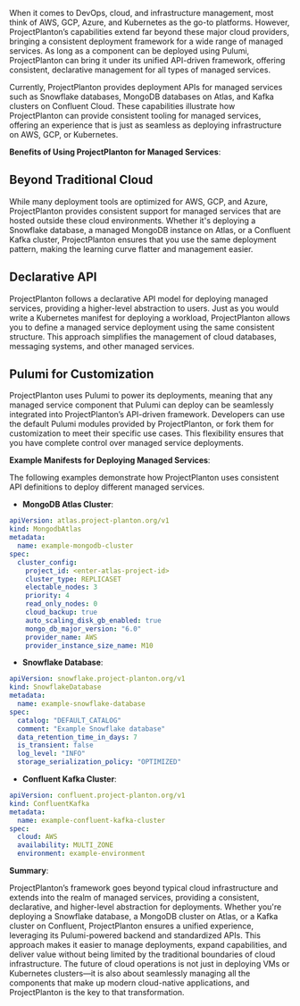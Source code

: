 When it comes to DevOps, cloud, and infrastructure management, most think of AWS, GCP, Azure, and Kubernetes as the go-to platforms. However, ProjectPlanton’s capabilities extend far beyond these major cloud providers, bringing a consistent deployment framework for a wide range of managed services. As long as a component can be deployed using Pulumi, ProjectPlanton can bring it under its unified API-driven framework, offering consistent, declarative management for all types of managed services.

Currently, ProjectPlanton provides deployment APIs for managed services such as Snowflake databases, MongoDB databases on Atlas, and Kafka clusters on Confluent Cloud. These capabilities illustrate how ProjectPlanton can provide consistent tooling for managed services, offering an experience that is just as seamless as deploying infrastructure on AWS, GCP, or Kubernetes.

**Benefits of Using ProjectPlanton for Managed Services**:

## Beyond Traditional Cloud

While many deployment tools are optimized for AWS, GCP, and Azure, ProjectPlanton provides consistent support for managed services that are hosted outside these cloud environments. Whether it's deploying a Snowflake database, a managed MongoDB instance on Atlas, or a Confluent Kafka cluster, ProjectPlanton ensures that you use the same deployment pattern, making the learning curve flatter and management easier.

## Declarative API

ProjectPlanton follows a declarative API model for deploying managed services, providing a higher-level abstraction to users. Just as you would write a Kubernetes manifest for deploying a workload, ProjectPlanton allows you to define a managed service deployment using the same consistent structure. This approach simplifies the management of cloud databases, messaging systems, and other managed services.

## Pulumi for Customization

ProjectPlanton uses Pulumi to power its deployments, meaning that any managed service component that Pulumi can deploy can be seamlessly integrated into ProjectPlanton’s API-driven framework. Developers can use the default Pulumi modules provided by ProjectPlanton, or fork them for customization to meet their specific use cases. This flexibility ensures that you have complete control over managed service deployments.

**Example Manifests for Deploying Managed Services**:

The following examples demonstrate how ProjectPlanton uses consistent API definitions to deploy different managed services.

- **MongoDB Atlas Cluster**:

```yaml
apiVersion: atlas.project-planton.org/v1
kind: MongodbAtlas
metadata:
  name: example-mongodb-cluster
spec:
  cluster_config:
    project_id: <enter-atlas-project-id>
    cluster_type: REPLICASET
    electable_nodes: 3
    priority: 4
    read_only_nodes: 0
    cloud_backup: true
    auto_scaling_disk_gb_enabled: true
    mongo_db_major_version: "6.0"
    provider_name: AWS
    provider_instance_size_name: M10
  ```

- **Snowflake Database**:

```yaml
apiVersion: snowflake.project-planton.org/v1
kind: SnowflakeDatabase
metadata:
  name: example-snowflake-database
spec:
  catalog: "DEFAULT_CATALOG"
  comment: "Example Snowflake database"
  data_retention_time_in_days: 7
  is_transient: false
  log_level: "INFO"
  storage_serialization_policy: "OPTIMIZED"
  ```

- **Confluent Kafka Cluster**:

```yaml
apiVersion: confluent.project-planton.org/v1
kind: ConfluentKafka
metadata:
  name: example-confluent-kafka-cluster
spec:
  cloud: AWS
  availability: MULTI_ZONE
  environment: example-environment
  ```

**Summary**:

ProjectPlanton’s framework goes beyond typical cloud infrastructure and extends into the realm of managed services, providing a consistent, declarative, and higher-level abstraction for deployments. Whether you're deploying a Snowflake database, a MongoDB cluster on Atlas, or a Kafka cluster on Confluent, ProjectPlanton ensures a unified experience, leveraging its Pulumi-powered backend and standardized APIs. This approach makes it easier to manage deployments, expand capabilities, and deliver value without being limited by the traditional boundaries of cloud infrastructure. The future of cloud operations is not just in deploying VMs or Kubernetes clusters—it is also about seamlessly managing all the components that make up modern cloud-native applications, and ProjectPlanton is the key to that transformation.
